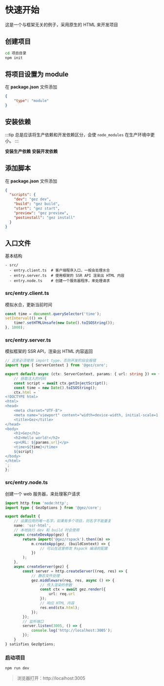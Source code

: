 
# 快速开始
这是一个与框架无关的例子，采用原生的 HTML 来开发项目

## 创建项目
```bash
cd 项目目录
npm init
```
## 将项目设置为 module
在 **package.json** 文件添加
```json
{
    "type": "module"
}
```

## 安装依赖
:::tip
总是应该将生产依赖和开发依赖区分，会使 `node_modules` 在生产环境中更小。
:::

**安装生产依赖**
<PackageManagerTabs command="install @gez/core" />
**安装开发依赖**
<PackageManagerTabs command="install @gez/rspack -D" />
## 添加脚本
在 **package.json** 文件添加
```json
{
  "scripts": {
    "dev": "gez dev",
    "build": "gez build",
    "start": "gez start",
    "preview": "gez preview",
    "postinstall": "gez install"
  }
}
```
## 入口文件
基本结构
```
- src/
  - entry.client.ts  # 客户端程序入口，一般会处理水合
  - entry.server.ts  # 使用框架的 SSR API 渲染出 HTML 内容
  - entry.node.ts    # 创建一个服务器程序，来处理请求
```
### src/entry.client.ts
模拟水合，更新当前时间
```ts
const time = document.querySelector('time');
setInterval(() => {
    time?.setHTMLUnsafe(new Date().toISOString());
}, 1000);

```
### src/entry.server.ts
模拟框架的 SSR API，渲染出 HTML 内容返回
```ts
// 这里必须使用 import type，否则开发阶段会报错
import type { ServerContext } from '@gez/core';

export default async (ctx: ServerContext, params: { url: string }) => {
    // 获取注入的代码
    const script = await ctx.getInjectScript();
    const time = new Date().toISOString();
    ctx.html = `
<!DOCTYPE html>
<html>
<head>
    <meta charset="UTF-8">
    <meta name="viewport" content="width=device-width, initial-scale=1.0">
    <title>Gez</title>
</head>
<body>
    <h1>Gez</h1>
    <h2>Hello world!</h2>
    <p>URL: ${params.url}</p>
    <time>${time}</time>
    ${script}
</body>
</html>
`;
};

```
### src/entry.node.ts
创建一个 web 服务器，来处理客户请求
```ts
import http from 'node:http';
import type { GezOptions } from '@gez/core';

export default {
    // 设置应用的唯一名字，如果有多个项目，则名字不能重复
    name: 'ssr-html',
    // 本地执行 dev 和 build 时会使用
    async createDevApp(gez) {
        return import('@gez/rspack').then((m) =>
            m.createApp(gez, (buildContext) => {
                // 可以在这里修改 Rspack 编译的配置
            })
        );
    },
    async createServer(gez) {
        const server = http.createServer((req, res) => {
            // 静态文件处理
            gez.middleware(req, res, async () => {
                // 传入渲染的参数
                const ctx = await gez.render({
                    url: req.url
                });
                // 响应 HTML 内容
                res.end(ctx.html);
            });
        });
        // 监听端口
        server.listen(3005, () => {
            console.log('http://localhost:3005');
        });
    }
} satisfies GezOptions;

```
### 启动项目
```bash
npm run dev
```
> 浏览器打开：http://localhost:3005